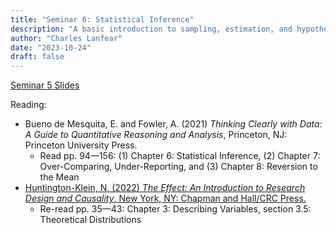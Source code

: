 ```yaml
---
title: "Seminar 6: Statistical Inference"
description: "A basic introduction to sampling, estimation, and hypothesis testing"
author: "Charles Lanfear"
date: "2023-10-24"
draft: false
---
```


[Seminar 5 Slides](https://clanfear.github.io/ioc_crm/_lectures/3_statistical-inference/slides_statistical-inference.html)

Reading:

* Bueno de Mesquita, E. and Fowler, A. (2021) *Thinking Clearly with Data: A Guide to Quantitative Reasoning and Analysis*, Princeton, NJ: Princeton University Press.
   * Read pp. 94—156: (1) Chapter 6: Statistical Inference, (2) Chapter 7: Over-Comparing, Under-Reporting, and (3) Chapter 8: Reversion to the Mean

* [Huntington-Klein, N. (2022) *The Effect: An Introduction to Research Design and Causality*, New York, NY: Chapman and Hall/CRC Press.](https://theeffectbook.net/index.html) 
   * Re-read pp. 35—43: Chapter 3: Describing Variables, section 3.5: Theoretical Distributions
